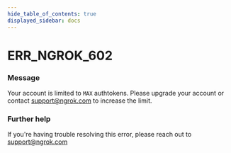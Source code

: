 ```yaml
---
hide_table_of_contents: true
displayed_sidebar: docs
---
```



# ERR_NGROK_602

### Message

Your account is limited to `MAX` authtokens. Please upgrade your account or contact support@ngrok.com to increase the limit.

<ErrorDetails error="err_ngrok_602" />

### Further help

If you're having trouble resolving this error, please reach out to [support@ngrok.com](mailto:support@ngrok.com?subject=Help%20with%20ERR_NGROK_602)
